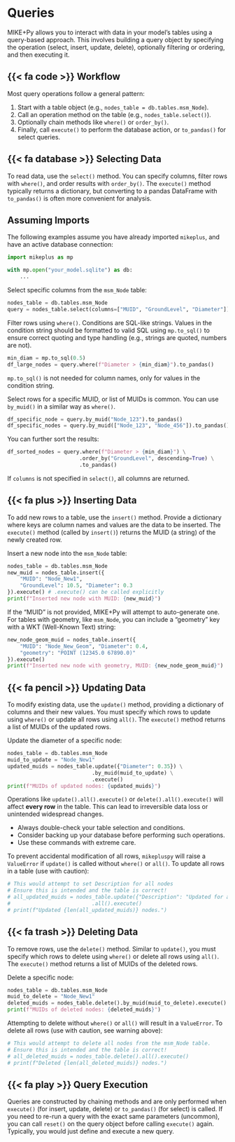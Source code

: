 # Queries

MIKE+Py allows you to interact with data in your model's tables using a query-based approach. This involves building a query object by specifying the operation (select, insert, update, delete), optionally filtering or ordering, and then executing it.

## {{< fa code >}} Workflow

Most query operations follow a general pattern:

1.  Start with a table object (e.g., `nodes_table = db.tables.msm_Node`).
2.  Call an operation method on the table (e.g., `nodes_table.select()`).
3.  Optionally chain methods like `where()` or `order_by()`.
4.  Finally, call `execute()` to perform the database action, or `to_pandas()` for select queries.

## {{< fa database >}} Selecting Data

To read data, use the `select()` method. You can specify columns, filter rows with `where()`, and order results with `order_by()`. The `execute()` method typically returns a dictionary, but converting to a pandas DataFrame with `to_pandas()` is often more convenient for analysis.

::: {.callout-note collapse="true"}
## Assuming Imports
The following examples assume you have already imported `mikeplus`, and have an active database connection:

```python
import mikeplus as mp

with mp.open("your_model.sqlite") as db:
    ...
```
::: 

Select specific columns from the `msm_Node` table:
```python
nodes_table = db.tables.msm_Node
query = nodes_table.select(columns=["MUID", "GroundLevel", "Diameter"])
```

Filter rows using `where()`. Conditions are SQL-like strings. Values in the condition string should be formatted to valid SQL using `mp.to_sql()` to ensure correct quoting and type handling (e.g., strings are quoted, numbers are not).

```python
min_diam = mp.to_sql(0.5)
df_large_nodes = query.where(f"Diameter > {min_diam}").to_pandas()
```

::: {.callout-note}
`mp.to_sql()` is not needed for column names, only for values in the condition string.
:::

Select rows for a specific MUID, or list of MUIDs is common. You can use `by_muid()` in a similar way as `where()`.

```python
df_specific_node = query.by_muid("Node_123").to_pandas()
df_specific_nodes = query.by_muid(["Node_123", "Node_456"]).to_pandas()
```

You can further sort the results:
```python
df_sorted_nodes = query.where(f"Diameter > {min_diam}") \
                       .order_by("GroundLevel", descending=True) \
                       .to_pandas()
```

If `columns` is not specified in `select()`, all columns are returned.

## {{< fa plus >}} Inserting Data

To add new rows to a table, use the `insert()` method. Provide a dictionary where keys are column names and values are the data to be inserted. The `execute()` method (called by `insert()`) returns the MUID (a string) of the newly created row.

Insert a new node into the `msm_Node` table:
```python
nodes_table = db.tables.msm_Node
new_muid = nodes_table.insert({
    "MUID": "Node_New1", 
    "GroundLevel": 10.5, "Diameter": 0.3
}).execute() # .execute() can be called explicitly
print(f"Inserted new node with MUID: {new_muid}")
```
If the "MUID" is not provided, MIKE+Py will attempt to auto-generate one. For tables with geometry, like `msm_Node`, you can include a "geometry" key with a WKT (Well-Known Text) string:
```python
new_node_geom_muid = nodes_table.insert({
    "MUID": "Node_New_Geom", "Diameter": 0.4,
    "geometry": "POINT (12345.0 67890.0)" 
}).execute()
print(f"Inserted new node with geometry, MUID: {new_node_geom_muid}")
```

## {{< fa pencil >}} Updating Data

To modify existing data, use the `update()` method, providing a dictionary of columns and their new values. You must specify which rows to update using `where()` or update all rows using `all()`. The `execute()` method returns a list of MUIDs of the updated rows.

Update the diameter of a specific node:
```python
nodes_table = db.tables.msm_Node
muid_to_update = "Node_New1"
updated_muids = nodes_table.update({"Diameter": 0.35}) \
                           .by_muid(muid_to_update) \
                           .execute()
print(f"MUIDs of updated nodes: {updated_muids}")
```

::: {.callout-danger title="Caution: Modifying All Rows"}
Operations like `update().all().execute()` or `delete().all().execute()` will affect **every row** in the table. This can lead to irreversible data loss or unintended widespread changes. 

*   Always double-check your table selection and conditions.
*   Consider backing up your database before performing such operations.
*   Use these commands with extreme care.
:::

To prevent accidental modification of all rows, `mikepluspy` will raise a `ValueError` if `update()` is called without `where()` or `all()`. To update all rows in a table (use with caution):
```python
# This would attempt to set Description for all nodes
# Ensure this is intended and the table is correct!
# all_updated_muids = nodes_table.update({"Description": "Updated for all nodes"}) \
#                          .all().execute()
# print(f"Updated {len(all_updated_muids)} nodes.")
```

## {{< fa trash >}} Deleting Data

To remove rows, use the `delete()` method. Similar to `update()`, you must specify which rows to delete using `where()` or delete all rows using `all()`. The `execute()` method returns a list of MUIDs of the deleted rows.

Delete a specific node:
```python
nodes_table = db.tables.msm_Node
muid_to_delete = "Node_New1"
deleted_muids = nodes_table.delete().by_muid(muid_to_delete).execute()
print(f"MUIDs of deleted nodes: {deleted_muids}")
```
Attempting to delete without `where()` or `all()` will result in a `ValueError`. To delete all rows (use with caution, see warning above):
```python
# This would attempt to delete all nodes from the msm_Node table.
# Ensure this is intended and the table is correct!
# all_deleted_muids = nodes_table.delete().all().execute()
# print(f"Deleted {len(all_deleted_muids)} nodes.")
```

## {{< fa play >}} Query Execution

Queries are constructed by chaining methods and are only performed when `execute()` (for insert, update, delete) or `to_pandas()` (for select) is called. If you need to re-run a query with the exact same parameters (uncommon), you can call `reset()` on the query object before calling `execute()` again. Typically, you would just define and execute a new query.